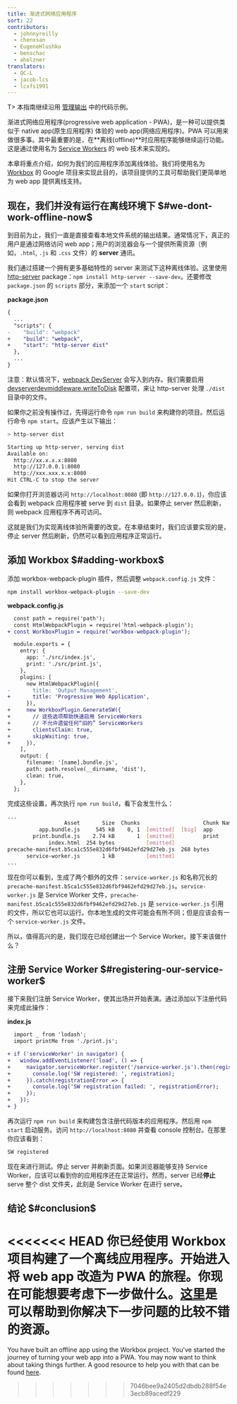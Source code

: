 ```yaml
---
title: 渐进式网络应用程序
sort: 22
contributors:
  - johnnyreilly
  - chenxsan
  - EugeneHlushko
  - benschac
  - aholzner
translators:
  - QC-L
  - jacob-lcs
  - lcxfs1991
---
```


T> 本指南继续沿用 [管理输出](/guides/output-management) 中的代码示例。

渐进式网络应用程序(progressive web application - PWA)，是一种可以提供类似于 native app(原生应用程序) 体验的 web app(网络应用程序)。PWA 可以用来做很多事。其中最重要的是，在**离线(offline)**时应用程序能够继续运行功能。这是通过使用名为 [Service Workers](https://developers.google.com/web/fundamentals/primers/service-workers/) 的 web 技术来实现的。

本章将重点介绍，如何为我们的应用程序添加离线体验。我们将使用名为 [Workbox](https://github.com/GoogleChrome/workbox) 的 Google 项目来实现此目的，该项目提供的工具可帮助我们更简单地为 web app 提供离线支持。

## 现在，我们并没有运行在离线环境下 $#we-dont-work-offline-now$

到目前为止，我们一直是直接查看本地文件系统的输出结果。通常情况下，真正的用户是通过网络访问 web app；用户的浏览器会与一个提供所需资源（例如，`.html`, `.js` 和 `.css` 文件）的 **server** 通讯。

我们通过搭建一个拥有更多基础特性的 server 来测试下这种离线体验。这里使用 [http-server](https://www.npmjs.com/package/http-server) package：`npm install http-server --save-dev`。还要修改 `package.json` 的 `scripts` 部分，来添加一个 `start` script：

**package.json**

```diff
{
  ...
  "scripts": {
-    "build": "webpack"
+    "build": "webpack",
+    "start": "http-server dist"
  },
  ...
}
```

注意：默认情况下，[webpack DevServer](/configuration/dev-server/) 会写入到内存。我们需要启用 [devserverdevmiddleware.writeToDisk](/configuration/dev-server/#devserverdevmiddleware) 配置项，来让 http-server 处理 `./dist` 目录中的文件。

如果你之前没有操作过，先得运行命令 `npm run build` 来构建你的项目。然后运行命令 `npm start`。应该产生以下输出：

```bash
> http-server dist

Starting up http-server, serving dist
Available on:
  http://xx.x.x.x:8080
  http://127.0.0.1:8080
  http://xxx.xxx.x.x:8080
Hit CTRL-C to stop the server
```

如果你打开浏览器访问 `http://localhost:8080` (即 `http://127.0.0.1`)，你应该会看到 webpack 应用程序被 serve 到 `dist` 目录。如果停止 server 然后刷新，则 webpack 应用程序不再可访问。

这就是我们为实现离线体验所需要的改变。在本章结束时，我们应该要实现的是，停止 server 然后刷新，仍然可以看到应用程序正常运行。

## 添加 Workbox $#adding-workbox$

添加 workbox-webpack-plugin 插件，然后调整 `webpack.config.js` 文件：

```bash
npm install workbox-webpack-plugin --save-dev
```

**webpack.config.js**

```diff
  const path = require('path');
  const HtmlWebpackPlugin = require('html-webpack-plugin');
+ const WorkboxPlugin = require('workbox-webpack-plugin');

  module.exports = {
    entry: {
      app: './src/index.js',
      print: './src/print.js',
    },
    plugins: [
      new HtmlWebpackPlugin({
-       title: 'Output Management',
+       title: 'Progressive Web Application',
      }),
+     new WorkboxPlugin.GenerateSW({
+       // 这些选项帮助快速启用 ServiceWorkers
+       // 不允许遗留任何“旧的” ServiceWorkers
+       clientsClaim: true,
+       skipWaiting: true,
+     }),
    ],
    output: {
      filename: '[name].bundle.js',
      path: path.resolve(__dirname, 'dist'),
      clean: true,
    },
  };
```

完成这些设置，再次执行 `npm run build`，看下会发生什么：

```bash
...
                  Asset       Size  Chunks                    Chunk Names
          app.bundle.js     545 kB    0, 1  [emitted]  [big]  app
        print.bundle.js    2.74 kB       1  [emitted]         print
             index.html  254 bytes          [emitted]
precache-manifest.b5ca1c555e832d6fbf9462efd29d27eb.js  268 bytes          [emitted]
      service-worker.js       1 kB          [emitted]
...
```

现在你可以看到，生成了两个额外的文件：`service-worker.js` 和名称冗长的 `precache-manifest.b5ca1c555e832d6fbf9462efd29d27eb.js`。`service-worker.js` 是 Service Worker 文件，`precache-manifest.b5ca1c555e832d6fbf9462efd29d27eb.js` 是 `service-worker.js` 引用的文件，所以它也可以运行。你本地生成的文件可能会有所不同；但是应该会有一个 `service-worker.js` 文件。

所以，值得高兴的是，我们现在已经创建出一个 Service Worker。接下来该做什么？

## 注册 Service Worker $#registering-our-service-worker$

接下来我们注册 Service Worker，使其出场并开始表演。通过添加以下注册代码来完成此操作：

**index.js**

```diff
  import _ from 'lodash';
  import printMe from './print.js';

+ if ('serviceWorker' in navigator) {
+   window.addEventListener('load', () => {
+     navigator.serviceWorker.register('/service-worker.js').then(registration => {
+       console.log('SW registered: ', registration);
+     }).catch(registrationError => {
+       console.log('SW registration failed: ', registrationError);
+     });
+   });
+ }
```

再次运行 `npm run build` 来构建包含注册代码版本的应用程序。然后用 `npm start` 启动服务。访问 `http://localhost:8080` 并查看 console 控制台。在那里你应该看到：

```bash
SW registered
```

现在来进行测试。停止 server 并刷新页面。如果浏览器能够支持 Service Worker，应该可以看到你的应用程序还在正常运行。然而，server 已经**停止** serve 整个 dist 文件夹，此刻是 Service Worker 在进行 serve。

## 结论 $#conclusion$

<<<<<<< HEAD
你已经使用 Workbox 项目构建了一个离线应用程序。开始进入将 web app 改造为 PWA 的旅程。你现在可能想要考虑下一步做什么。[这里](https://developers.google.com/web/progressive-web-apps/)是可以帮助到你解决下一步问题的比较不错的资源。
=======
You have built an offline app using the Workbox project. You've started the journey of turning your web app into a PWA. You may now want to think about taking things further. A good resource to help you with that can be found [here](https://web.dev/progressive-web-apps/).
>>>>>>> 7046bee9a2405d2dbdb288f54e3ecb89acedf229

